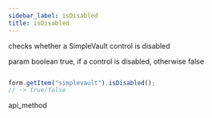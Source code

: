 ```yaml
---
sidebar_label: isDisabled
title: isDisabled
---
```



          


<Short>
 checks whether a SimpleVault control is disabled


</Short>



param   boolean     true, if a control is disabled, otherwise false


~~~js

form.getItem("simplevault").isDisabled(); 
// -> true/false

~~~
 api_method

<Descr>





</Descr>

